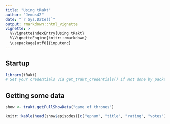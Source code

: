 ```yaml
---
title: "Using tRakt"
author: "Jemus42"
date: "`r Sys.Date()`"
output: rmarkdown::html_vignette
vignette: >
  %\VignetteIndexEntry{Using tRakt}
  %\VignetteEngine{knitr::rmarkdown}
  \usepackage[utf8]{inputenc}
---
```

## Startup

```r
library(tRakt)
# Set your credentials via get_trakt_credentials() if not done by package loading
```

## Getting some data

````r
show <- trakt.getFullShowData("game of thrones")

knitr::kable(head(show$episodes)[c("epnum", "title", "rating", "votes")])
````
